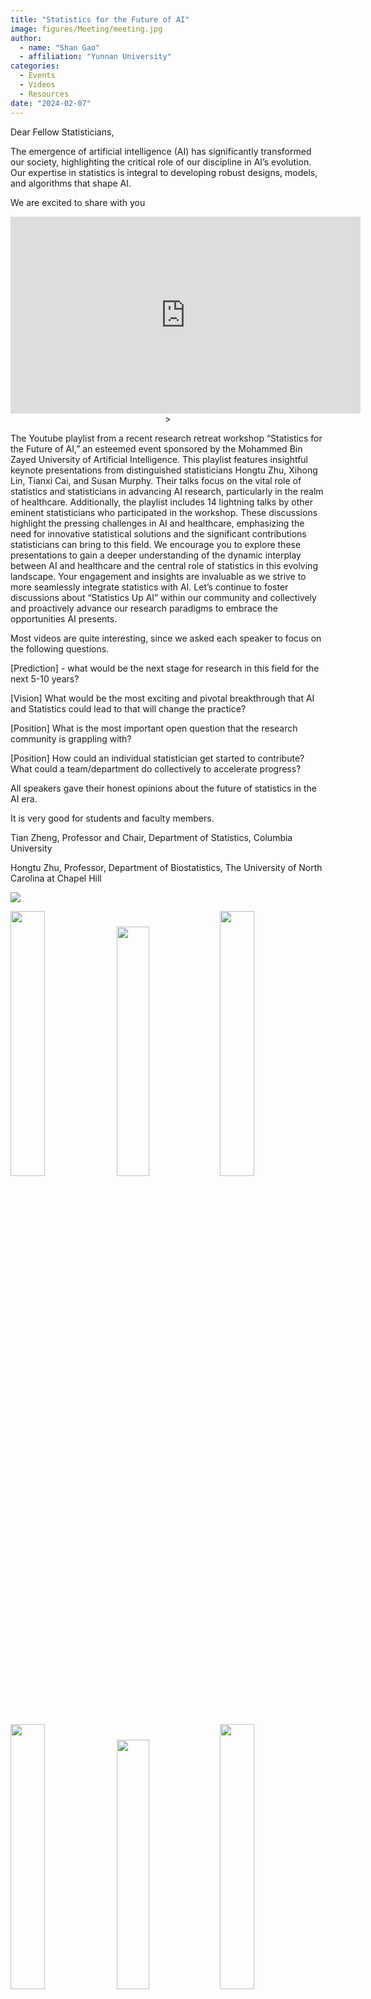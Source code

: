 ```yaml
---
title: "Statistics for the Future of AI"
image: figures/Meeting/meeting.jpg
author:
  - name: "Shan Gao"
  - affiliation: "Yunnan University"
categories:
  - Events
  - Videos
  - Resources
date: "2024-02-07"
---
```


Dear Fellow Statisticians,

The emergence of artificial intelligence (AI) has significantly transformed our society, highlighting the critical role of our discipline in AI's evolution. Our expertise in statistics is integral to developing robust designs, models, and algorithms that shape AI.

We are excited to share with you

```{=html}
<p align="center"><iframe width="560" height="315" src="https://www.youtube.com/embed/kdx-k1R2AHA?si=FvuYs2MoWmG0sBv-" title="YouTube video player" frameborder="0" allow="accelerometer; autoplay; clipboard-write; encrypted-media; gyroscope; picture-in-picture; web-share" allowfullscreen></iframe>> </p>
                                        
```


The Youtube playlist from a recent research retreat workshop "Statistics for the Future of AI," an esteemed event sponsored by the Mohammed Bin Zayed University of Artificial Intelligence. This playlist features insightful keynote presentations from distinguished statisticians Hongtu Zhu, Xihong Lin, Tianxi Cai, and Susan Murphy. Their talks focus on the vital role of statistics and statisticians in advancing AI research, particularly in the realm of healthcare. Additionally, the playlist includes 14 lightning talks by other eminent statisticians who participated in the workshop. These discussions highlight the pressing challenges in AI and healthcare, emphasizing the need for innovative statistical solutions and the significant contributions statisticians can bring to this field. We encourage you to explore these presentations to gain a deeper understanding of the dynamic interplay between AI and healthcare and the central role of statistics in this evolving landscape. Your engagement and insights are invaluable as we strive to more seamlessly integrate statistics with AI. Let's continue to foster discussions about "Statistics Up AI" within our community and collectively and proactively advance our research paradigms to embrace the opportunities AI presents.


Most videos are quite interesting, since we asked each speaker to focus on the following questions.

[Prediction] - what would be the next stage for research in this field for the next 5-10 years?

[Vision] What would be the most exciting and pivotal breakthrough that AI and Statistics could lead to that will change the practice?

[Position] What is the most important open question that the research community is grappling with?

[Position] How could an individual statistician get started to contribute? What could a team/department do collectively to accelerate progress?


All speakers gave their honest opinions about the future of statistics in the AI era.

It is very good for students and faculty members.


Tian Zheng, Professor and Chair, Department of Statistics, Columbia University

Hongtu Zhu, Professor, Department of Biostatistics, The University of North Carolina at Chapel Hill

![](figures/Meeting/meeting.jpg)

![](figures/Meeting/1.jpg){width=33%}
![](figures/Meeting/2.jpg){width=32%}
![](figures/Meeting/3.jpg){width=33%}

![](figures/Meeting/4.jpg){width=33%}
![](figures/Meeting/5.jpg){width=32%}
![](figures/Meeting/6.jpg){width=33%}

![](figures/Meeting/7.jpg){width=33%}
![](figures/Meeting/8.jpg){width=32%}
![](figures/Meeting/9.jpg){width=33%}
